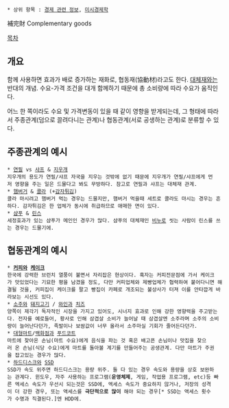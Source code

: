  * 상위 항목 : [[경제 관련 정보]], [[미시경제학]]

補完財
Complementary goods

[[목차]]
== 개요 ==
함께 사용하면 효과가 배로 증가하는 재화로, 협동재(協動材)라고도 한다. [[대체재]]와는 반대의 개념. 수요-가격 조건을 대개 함께하기 때문에 총 소비량에 따라 수요가 움직인다. 

어느 한 쪽이라도 수요 및 가격변동이 있을 때 같이 영향을 받게되는데, 그 형태에 따라서 주종관계(덤으로 끌려다니는 관계)나 협동관계(서로 공생하는 관계)로 분류할 수 있다.

== 주종관계의 예시 ==
 * [[연필]] vs [[샤프]] & [[지우개]]
 지우개의 용도가 연필/샤프 자국을 지우는 것밖에 없기 때문에 지우개가 연필/샤프에게 먼저 영향을 주는 일은 드물다고 봐도 무방하다. 참고로 연필과 샤프는 대체재 관계.
 * [[햄버거]] & [[콜라]] (+[[감자튀김]])
 콜라 마시려고 햄버거 먹는 경우는 드물지만, 햄버거 먹을때 세트로 콜라도 마시는 경우는 흔하다. 감자튀김은 한 업체가 동시에 취급하므로 애매한 면이 있다.
 * [[샴푸]] & [[린스]]
 세정효과가 있는 샴푸가 메인인 경우가 많다. 샴푸의 대체재인 [[비누]]로 씻는 사람이 린스를 쓰는 경우는 드물기에.

== 협동관계의 예시 ==
 * '''[[커피]]와 [[케이크]]'''
 한국에 강력한 브런치 열풍이 불면서 자리잡은 현상이다. 혹자는 커피전문점에 가서 케이크가 맛있었다는 기묘한 평을 남겼을 정도, 다만 커피업체와 제빵업체가 협력하여 붙어다니면 해결될 것을, 커피집이 케이크를 팔고 빵집이 카페로 개조되는 불상사가 터져 이를 안타깝게 바라보는 시선도 있다.
 * [[소주]]와 [[돼지고기]] / [[와인]]과 [[치즈]]
 양쪽이 제각기 독자적인 시장을 가지고 있어도, 시너지 효과로 인해 강한 영향력을 주고받는다. 전자를 예로들어, 황사로 인해 삼겹살 소비가 늘어날 때 삼겹살엔 소주라며 소주의 소비량이 늘어난다던가, 족발이나 보쌈값이 너무 올라서 소주마실 기회가 줄어든다던가.
 * [[대형마트]]/[[백화점]]과 [[푸드코트]]
 마트에 찾아온 손님(마트 수요)에게 음식을 파는 것 혹은 배고픈 손님이나 맛집을 찾으러 온 손님(식당 수요)에게 마트를 돌아볼 계기를 만들어주는 공생관계. 다만 마트가 주권을 잡고있는 경우가 많다.
 * [[하드디스크]]와 [[SSD]]
 SSD가 속도 위주면 하드디스크는 용량 위주. 둘 다 있는 경우 속도와 용량을 상호 보완하는 관계다. 윈도우, 자주 사용하는 프로그램('''운영체제''', 게임, 작업용 프로그램, etc)등 빠른 엑세스 속도가 우선시 되는것은 SSD에, 엑세스 속도가 중요하지 않거나, 저장의 성격이 더 강한 경우, 또는 액세스를 '''극단적으로 많이''' 해야 되는 경우[* SSD는 액세스 횟수가 수명과 직결된다.]엔 HDD에.
